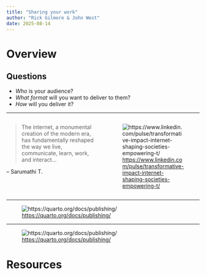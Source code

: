 ```yaml
---
title: "Sharing your work"
author: "Rick Gilmore & John West"
date: 2025-08-14
---
```


# Overview

## Questions

- *Who* is your audience?
- *What format* will you want to deliver to them?
- *How* will you deliver it?

---

:::: {.columns}
::: {.column width=50%}
>The internet, a monumental creation of the modern era, has fundamentally reshaped the way we live, communicate, learn, work, and interact...

-- Sarumathi T.
:::
::: {.column width=50%}
![<https://www.linkedin.com/pulse/transformative-impact-internet-shaping-societies-empowering-t/>](include/img/web-tranformative.png)
:::
::::

---

![<https://quarto.org/docs/publishing/>](include/img/quarto-publishing-1.png)

---

![<https://quarto.org/docs/publishing/>](include/img/quarto-publishing-2.png)

# Resources
